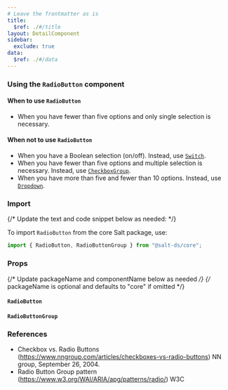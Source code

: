```yaml
---
# Leave the frontmatter as is
title:
  $ref: ./#/title
layout: DetailComponent
sidebar:
  exclude: true
data:
  $ref: ./#/data
---
```


### Using the `RadioButton` component

#### When to use `RadioButton`

- When you have fewer than five options and only single selection is necessary.

#### When not to use `RadioButton`

- When you have a Boolean selection (on/off). Instead, use [`Switch`](../switch).
- When you have fewer than five options and multiple selection is necessary. Instead, use [`CheckboxGroup`](../checkbox).
- When you have more than five and fewer than 10 options. Instead, use [`Dropdown`](../dropdown).

### Import

{/* Update the text and code snippet below as needed: */}

To import `RadioButton` from the core Salt package, use:

```js
import { RadioButton, RadioButtonGroup } from "@salt-ds/core";
```

### Props

{/* Update packageName and componentName below as needed */}
{/* packageName is optional and defaults to "core" if omitted */}

#### `RadioButton`

<PropsTable packageName="core" componentName="RadioButton" />

#### `RadioButtonGroup`

<PropsTable packageName="core" componentName="RadioButtonGroup" />

### References

- Checkbox vs. Radio Buttons (https://www.nngroup.com/articles/checkboxes-vs-radio-buttons) NN group, September 26, 2004.
- Radio Button Group pattern (https://www.w3.org/WAI/ARIA/apg/patterns/radio/) W3C
